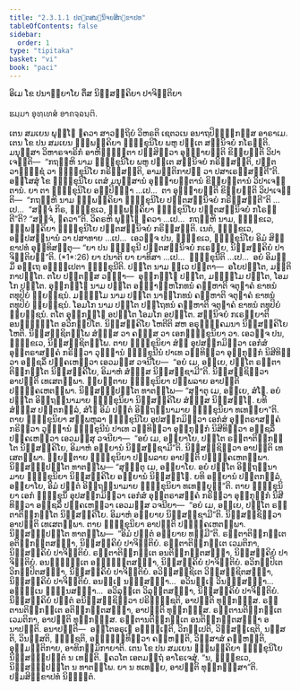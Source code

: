 ```yaml
---
title: "2.3.1.1 ປຕ຺ຕສນ຺ນິຈຍສິກ຺ຂາປທ"
tableOfContents: false
sidebar:
  order: 1
type: "tipitaka"
basket: "vi"
book: "paci"
---
```



<DynamicBreadcrumb />


<Paragraph number="2424" type="center" book="paci">
ອິເມ ໂຂ ປນາຍ຺ຍາໂຍ ຕິໍສ ນິສ຺ສຄ຺ຄິຍາ ປາຈິຕ຺ຕິຍາ

  
ຘມ຺ມາ ອຸທ຺ເທສໍ ອາຄຈ຺ຉນ຺ຕິ.


</Paragraph>

<Division number="733" book="paci">

<Paragraph number="2425" book="paci">
ເຕນ ສມເຍນ ພຸທ຺ໂຘ ຠຄວາ ສາວຕ຺ຖິຍໍ ວິຫຣຕິ ເຊຕວເນ ອນາຖປິຓ຺ຑິກສ຺ສ ອາຣາເມ. ເຕນ ໂຂ ປນ ສມເຍນ ຉພ຺ພຄ຺ຄິຍາ ຠິກ຺ຂຸນິໂຍ ພຫູ ປຕ຺ເຕ ສນ຺ນິຈຍໍ ກໂຣນ຺ຕິ. ມນຸສ຺ສາ ວິຫາຣຈາຣິກໍ ອາຫິຓ຺ຑນ຺ຕາ ປສ຺ສິຕ຺ວາ ອຸຊ຺ຌາຍນ຺ຕິ ຂິຍ຺ຍນ຺ຕິ ວິປາເຈນ຺ຕິ—  “ກຖຎ຺ຫິ ນາມ ຠິກ຺ຂຸນິໂຍ ພຫູ ປຕ຺ເຕ ສນ຺ນິຈຍໍ ກຣິສ຺ສນ຺ຕິ, ປຕ຺ຕວາຓິຊ຺ຊໍ ວາ ຠິກ຺ຂຸນິໂຍ ກຣິສ຺ສນ຺ຕິ, ອາມຕ຺ຕິກາປຓໍ ວາ ປສາເຣສ຺ສນ຺ຕີ”ຕິ.
</Paragraph>

<Paragraph number="2426" book="paci">
ອສ຺ໂສສຸໍ ໂຂ ຠິກ຺ຂຸນິໂຍ ເຕສໍ ມນຸສ຺ສານໍ ອຸຊ຺ຌາຍນ຺ຕານໍ ຂິຍ຺ຍນ຺ຕານໍ ວິປາເຈນ຺ຕານໍ. ຍາ ຕາ ຠິກ຺ຂຸນິໂຍ ອປ຺ປິຈ຺ຉາ …ເປ…  ຕາ ອຸຊ຺ຌາຍນ຺ຕິ ຂິຍ຺ຍນ຺ຕິ ວິປາເຈນ຺ຕິ—  “ກຖຎ຺ຫິ ນາມ ຉພ຺ພຄ຺ຄິຍາ ຠິກ຺ຂຸນິໂຍ ປຕ຺ຕສນ຺ນິຈຍໍ ກຣິສ຺ສນ຺ຕີ”ຕິ …ເປ…  “ສຈ຺ຈໍ ກິຣ, ຠິກ຺ຂເວ, ຉພ຺ພຄ຺ຄິຍາ ຠິກ຺ຂຸນິໂຍ ປຕ຺ຕສນ຺ນິຈຍໍ ກໂຣນ຺ຕີ”ຕິ? “ສຈ຺ຈໍ, ຠຄວາ”ຕິ. ວິຄຣຫິ ພຸທ຺ໂຘ ຠຄວາ …ເປ…  ກຖຎ຺ຫິ ນາມ, ຠິກ຺ຂເວ, ຉພ຺ພຄ຺ຄິຍາ ຠິກ຺ຂຸນິໂຍ ປຕ຺ຕສນ຺ນິຈຍໍ ກຣິສ຺ສນ຺ຕິ. ເນຕໍ, ຠິກ຺ຂເວ, ອປ຺ປສນ຺ນານໍ ວາ ປສາທາຍ …ເປ…  ເອວຎ຺ຈ ປນ, ຠິກ຺ຂເວ, ຠິກ຺ຂຸນິໂຍ ອິມໍ ສິກ຺ຂາປທໍ ອຸທ຺ທິສນ຺ຕຸ—
</Paragraph>

</Division>
<Division number="734" book="paci">

<Paragraph number="2427" book="paci">
<Emphasis>“ຍາ ປນ ຠິກ຺ຂຸນີ ປຕ຺ຕສນ຺ນິຈຍໍ ກເຣຍ຺ຍ</Emphasis>, <Emphasis>ນິສ຺ສຄ຺ຄິຍໍ ປາຈິຕ຺ຕິຍນ຺”</Emphasis>ຕິ. (*1*:<Emphasis>26</Emphasis>)
</Paragraph>

</Division>
<Division number="735" book="paci">

<Paragraph number="2428" book="paci">
<Emphasis>ຍາ ປນາ</Emphasis>ຕິ ຍາ ຍາທິສາ …ເປ…  <Emphasis>ຠິກ຺ຂຸນີ</Emphasis>ຕິ …ເປ…  ອຍໍ ອິມສ຺ມິໍ ອຕ຺ເຖ ອຘິປ຺ເປຕາ ຠິກ຺ຂຸນີຕິ.
</Paragraph>

<Paragraph number="2429" book="paci">
<Emphasis>ປຕ຺ໂຕ</Emphasis> ນາມ ທ຺ເວ ປຕ຺ຕາ—  ອໂຍປຕ຺ໂຕ, ມຕ຺ຕິກາປຕ຺ໂຕ. ຕໂຍ ປຕ຺ຕສ຺ສ ວຓ຺ຓາ—  ອຸກ຺ກຏ຺ໂຐ ປຕ຺ໂຕ, ມຊ຺ຌິໂມ ປຕ຺ໂຕ, ໂອມໂກ ປຕ຺ໂຕ. <Emphasis>ອຸກ຺ກຏ຺ໂຐ</Emphasis> <Emphasis>ນາມ</Emphasis> <Emphasis>ປຕ຺ໂຕ</Emphasis> ອຑ຺ຒາຬ຺ຫໂກທນໍ ຄຓ຺ຫາຕິ ຈຕຸຠາຄໍ ຂາທນໍ ຕທຸປິຍໍ ພ຺ຍຎ຺ຊນໍ. <Emphasis>ມຊ຺ຌິໂມ ນາມ</Emphasis> <Emphasis>ປຕ຺ໂຕ</Emphasis> ນາຬິໂກທນໍ ຄຓ຺ຫາຕິ ຈຕຸຠາຄໍ ຂາທນໍ ຕທຸປິຍໍ ພ຺ຍຎ຺ຊນໍ. <Emphasis>ໂອມໂກ ນາມ</Emphasis> <Emphasis>ປຕ຺ໂຕ</Emphasis> ປຕ຺ໂຖທນໍ ຄຓ຺ຫາຕິ ຈຕຸຠາຄໍ ຂາທນໍ ຕທຸປິຍໍ ພ຺ຍຎ຺ຊນໍ. ຕໂຕ ອຸກ຺ກຏ຺ໂຐ ອປຕ຺ໂຕ ໂອມໂກ ອປຕ຺ໂຕ.
</Paragraph>

<Paragraph number="2430" book="paci">
<Emphasis>ສນ຺ນິຈຍໍ ກເຣຍ຺ຍາ</Emphasis>ຕິ ອນຘິຏ຺ຐິໂຕ ອວິກປ຺ປິໂຕ.
</Paragraph>

<Paragraph number="2431" book="paci">
<Emphasis>ນິສ຺ສຄ຺ຄິໂຍ ໂຫຕີ</Emphasis>ຕິ ສຫ ອຣຸຓຸຄ຺ຄມນາ ນິສ຺ສຄ຺ຄິໂຍ ໂຫຕິ. ນິສ຺ສຊ຺ຊິຕພ຺ໂພ ສໍຆສ຺ສ ວາ ຄຓສ຺ສ ວາ ເອກຠິກ຺ຂຸນິຍາ ວາ. ເອວຎ຺ຈ ປນ, ຠິກ຺ຂເວ, ນິສ຺ສຊ຺ຊິຕພ຺ໂພ. ຕາຍ ຠິກ຺ຂຸນິຍາ ສໍຆໍ ອຸປສງ຺ກມິຕ຺ວາ ເອກໍສໍ ອຸຕ຺ຕຣາສງ຺ຄໍ ກຣິຕ຺ວາ ວຸຑ຺ຒານໍ ຠິກ຺ຂຸນີນໍ ປາເທ ວນ຺ທິຕ຺ວາ ອຸກ຺ກຸຏິກໍ ນິສີທິຕ຺ວາ ອຎ຺ຊລິໍ ປຄ຺ຄເຫຕ຺ວາ ເອວມສ຺ສ ວຈນີໂຍ—  “ອຍໍ ເມ, ອຍ຺ເຍ, ປຕ຺ໂຕ ຣຕ຺ຕາຕິກ຺ກນ຺ໂຕ ນິສ຺ສຄ຺ຄິໂຍ, ອິມາຫໍ ສໍຆສ຺ສ ນິສ຺ສຊ຺ຊາມີ”ຕິ. ນິສ຺ສຊ຺ຊິຕ຺ວາ ອາປຕ຺ຕິ ເທເສຕພ຺ພາ. ພ຺ຍຕ຺ຕາຍ ຠິກ຺ຂຸນິຍາ ປຏິພລາຍ ອາປຕ຺ຕິ ປຏິຄ຺ຄເຫຕພ຺ພາ. ນິສ຺ສຏ຺ຐປຕ຺ໂຕ ທາຕພ຺ໂພ—
</Paragraph>

<Paragraph number="2432" book="paci">
“ສຸຓາຕຸ ເມ, ອຍ຺ເຍ, ສໍໂຆ. ອຍໍ ປຕ຺ໂຕ ອິຕ຺ຖນ຺ນາມາຍ ຠິກ຺ຂຸນິຍາ ນິສ຺ສຄ຺ຄິໂຍ ສໍຆສ຺ສ ນິສ຺ສຏ຺ໂຐ. ຍທິ ສໍຆສ຺ສ ປຕ຺ຕກລ຺ລໍ, ສໍໂຆ ອິມໍ ປຕ຺ຕໍ ອິຕ຺ຖນ຺ນາມາຍ ຠິກ຺ຂຸນິຍາ ທເທຍ຺ຍາ”ຕິ.
</Paragraph>

<Paragraph number="2433" book="paci">
ຕາຍ ຠິກ຺ຂຸນິຍາ ສມ຺ພຫຸລາ ຠິກ຺ຂຸນິໂຍ ອຸປສງ຺ກມິຕ຺ວາ ເອກໍສໍ ອຸຕ຺ຕຣາສງ຺ຄໍ ກຣິຕ຺ວາ ວຸຑ຺ຒານໍ ຠິກ຺ຂຸນີນໍ ປາເທ ວນ຺ທິຕ຺ວາ ອຸກ຺ກຸຏິກໍ ນິສີທິຕ຺ວາ ອຎ຺ຊລິໍ ປຄ຺ຄເຫຕ຺ວາ ເອວມສ຺ສຸ ວຈນີຍາ—  “ອຍໍ ເມ, ອຍ຺ຍາໂຍ, ປຕ຺ໂຕ ຣຕ຺ຕາຕິກ຺ກນ຺ໂຕ ນິສ຺ສຄ຺ຄິໂຍ, ອິມາຫໍ ອຍ຺ຍານໍ ນິສ຺ສຊ຺ຊາມີ”ຕິ. ນິສ຺ສຊ຺ຊິຕ຺ວາ ອາປຕ຺ຕິ ເທເສຕພ຺ພາ. ພ຺ຍຕ຺ຕາຍ ຠິກ຺ຂຸນິຍາ ປຏິພລາຍ ອາປຕ຺ຕິ ປຏິຄ຺ຄເຫຕພ຺ພາ. ນິສ຺ສຏ຺ຐປຕ຺ໂຕ ທາຕພ຺ໂພ—
</Paragraph>

<Paragraph number="2434" book="paci">
“ສຸຓນ຺ຕຸ ເມ, ອຍ຺ຍາໂຍ. ອຍໍ ປຕ຺ໂຕ ອິຕ຺ຖນ຺ນາມາຍ ຠິກ຺ຂຸນິຍາ ນິສ຺ສຄ຺ຄິໂຍ ອຍ຺ຍານໍ ນິສ຺ສຏ຺ໂຐ. ຍທິ ອຍ຺ຍານໍ ປຕ຺ຕກລ຺ລໍ, ອຍ຺ຍາໂຍ, ອິມໍ ປຕ຺ຕໍ ອິຕ຺ຖນ຺ນາມາຍ ຠິກ຺ຂຸນິຍາ ທເທຍ຺ຍຸນ຺”ຕິ.
</Paragraph>

<Paragraph number="2435" book="paci">
ຕາຍ ຠິກ຺ຂຸນິຍາ ເອກໍ ຠິກ຺ຂຸນິໍ ອຸປສງ຺ກມິຕ຺ວາ ເອກໍສໍ ອຸຕ຺ຕຣາສງ຺ຄໍ ກຣິຕ຺ວາ ອຸກ຺ກຸຏິກໍ ນິສີທິຕ຺ວາ ອຎ຺ຊລິໍ ປຄ຺ຄເຫຕ຺ວາ ເອວມສ຺ສ ວຈນີຍາ—  “ອຍໍ ເມ, ອຍ຺ເຍ, ປຕ຺ໂຕ ຣຕ຺ຕາຕິກ຺ກນ຺ໂຕ ນິສ຺ສຄ຺ຄິໂຍ. ອິມາຫໍ ອຍ຺ຍາຍ ນິສ຺ສຊ຺ຊາມີ”ຕິ. ນິສ຺ສຊ຺ຊິຕ຺ວາ ອາປຕ຺ຕິ ເທເສຕພ຺ພາ. ຕາຍ ຠິກ຺ຂຸນິຍາ ອາປຕ຺ຕິ ປຏິຄ຺ຄເຫຕພ຺ພາ. ນິສ຺ສຏ຺ຐປຕ຺ໂຕ ທາຕພ຺ໂພ—  “ອິມໍ ປຕ຺ຕໍ ອຍ຺ຍາຍ ທມ຺ມີ”ຕິ.
</Paragraph>

</Division>
<Division number="736" book="paci">

<Paragraph number="2436" book="paci">
ຣຕ຺ຕາຕິກ຺ກນ຺ເຕ ອຕິກ຺ກນ຺ຕສຎ຺ຎາ, ນິສ຺ສຄ຺ຄິຍໍ ປາຈິຕ຺ຕິຍໍ. ຣຕ຺ຕາຕິກ຺ກນ຺ເຕ ເວມຕິກາ, ນິສ຺ສຄ຺ຄິຍໍ ປາຈິຕ຺ຕິຍໍ. ຣຕ຺ຕາຕິກ຺ກນ຺ເຕ ອນຕິກ຺ກນ຺ຕສຎ຺ຎາ, ນິສ຺ສຄ຺ຄິຍໍ ປາຈິຕ຺ຕິຍໍ. ອນຘິຏ຺ຐິເຕ ອຘິຏ຺ຐິຕສຎ຺ຎາ, ນິສ຺ສຄ຺ຄິຍໍ ປາຈິຕ຺ຕິຍໍ. ອວິກປ຺ປິເຕ ວິກປ຺ປິຕສຎ຺ຎາ, ນິສ຺ສຄ຺ຄິຍໍ ປາຈິຕ຺ຕິຍໍ. ອວິສ຺ສຊ຺ຊິເຕ ວິສ຺ສຊ຺ຊິຕສຎ຺ຎາ, ນິສ຺ສຄ຺ຄິຍໍ ປາຈິຕ຺ຕິຍໍ. ອນຏ຺ເຐ ນຏ຺ຐສຎ຺ຎາ…  ອວິນຏ຺ເຐ ວິນຏ຺ຐສຎ຺ຎາ…  ອຠິນ຺ເນ ຠິນ຺ນສຎ຺ຎາ…  ອວິລຸຕ຺ເຕ ວິລຸຕ຺ຕສຎ຺ຎາ, ນິສ຺ສຄ຺ຄິຍໍ ປາຈິຕ຺ຕິຍໍ.
</Paragraph>

<Paragraph number="2437" book="paci">
ນິສ຺ສຄ຺ຄິຍໍ ປຕ຺ຕໍ ອນິສ຺ສຊ຺ຊິຕ຺ວາ ປຣິຠຸຎ຺ຊຕິ, ອາປຕ຺ຕິ ທຸກ຺ກຏສ຺ສ. ຣຕ຺ຕານຕິກ຺ກນ຺ເຕ ອຕິກ຺ກນ຺ຕສຎ຺ຎາ, ອາປຕ຺ຕິ ທຸກ຺ກຏສ຺ສ. ຣຕ຺ຕານຕິກ຺ກນ຺ເຕ ເວມຕິກາ, ອາປຕ຺ຕິ ທຸກ຺ກຏສ຺ສ. ຣຕ຺ຕານຕິກ຺ກນ຺ເຕ ອນຕິກ຺ກນ຺ຕສຎ຺ຎາ ອນາປຕ຺ຕິ.
</Paragraph>

</Division>
<Division number="737" book="paci">

<Paragraph number="2438" book="paci">
ອນາປຕ຺ຕິ—  ອນ຺ໂຕອຣຸເຓ ອຘິຏ຺ເຐຕິ, ວິກປ຺ເປຕິ, ວິສ຺ສຊ຺ເຊຕິ, ນສ຺ສຕິ, ວິນສ຺ສຕິ, ຠິຊ຺ຊຕິ, ອຈ຺ຉິນ຺ທິຕ຺ວາ ຄຓ຺ຫນ຺ຕິ, ວິສ຺ສາສໍ ຄຓ຺ຫນ຺ຕິ, ອຸມ຺ມຕ຺ຕິກາຍ, ອາທິກມ຺ມິກາຍາຕິ.
</Paragraph>

<Paragraph number="2439" book="paci">
ເຕນ ໂຂ ປນ ສມເຍນ ຉພ຺ພຄ຺ຄິຍາ ຠິກ຺ຂຸນິໂຍ ນິສ຺ສຏ຺ຐປຕ຺ຕໍ ນ ເທນ຺ຕິ. ຠຄວໂຕ ເອຕມຕ຺ຖໍ ອາໂຣເຈສຸໍ. “ນ, ຠິກ຺ຂເວ, ນິສ຺ສຏ຺ຐປຕ຺ໂຕ ນ ທາຕພ຺ໂພ. ຍາ ນ ທເທຍ຺ຍ, ອາປຕ຺ຕິ ທຸກ຺ກຏສ຺ສາ”ຕິ.

</Paragraph>
</Division>

<Paragraph number="2440" type="center" book="paci">
ປຐມສິກ຺ຂາປທໍ ນິຏ຺ຐິຕໍ.
</Paragraph>